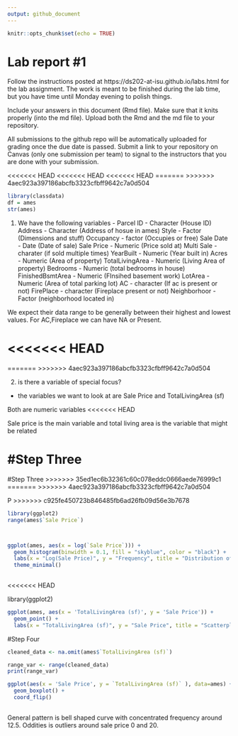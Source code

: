 ```yaml
---
output: github_document
---
```


<!-- README.md is generated from README.Rmd. Please edit the README.Rmd file -->


```r
knitr::opts_chunk$set(echo = TRUE)
```

# Lab report #1

Follow the instructions posted at https://ds202-at-isu.github.io/labs.html for the lab assignment. The work is meant to be finished during the lab time, but you have time until Monday evening to polish things.

Include your answers in this document (Rmd file). Make sure that it knits properly (into the md file). Upload both the Rmd and the md file to your repository.  

All submissions to the github repo will be automatically uploaded for grading once the due date is passed.
Submit a link to your repository on Canvas (only one submission per team) to signal to the instructors that you are done with your submission.

<<<<<<< HEAD
<<<<<<< HEAD
<<<<<<< HEAD
=======
>>>>>>> 4aec923a397186abcfb3323cfbff9642c7a0d504
```r
library(classdata)
df = ames
str(ames)
```
1. We have the following variables - 
Parcel ID - Character    (House ID)
Address - Character      (Address of hosue in ames)
Style - Factor           (Dimensions and stuff)
Occupancy - factor       (Occupies or free)
Sale Date - Date         (Date of sale)
Sale Price - Numeric     (Price sold at)
Multi Sale - charater    (if sold multiple times)
YearBuilt - Numeric      (Year built in)
Acres - Numeric          (Area of property)
TotalLivingArea - Numeric (Living Area of property)
Bedrooms - Numeric        (total bedrooms in house)
FinishedBsmtArea - Numeric  (FInsihed basement work)
LotArea - Numeric  (Area of total parking lot)
AC - character (If ac is present or not)
FirePlace - character   (Fireplace present or not)
Neighborhoor - Factor   (neighborhood located in)

We expect their data range to be generally between their highest and lowest values. For AC,Fireplace we can have NA or Present. 
 

<<<<<<< HEAD
=======
=======
>>>>>>> 4aec923a397186abcfb3323cfbff9642c7a0d504

2. is there a variable of special focus?
 - the variables we want to look at are Sale Price and TotalLivingArea (sf)
 
Both are numeric variables
<<<<<<< HEAD

Sale price is the main variable and total living area is the variable that might be related
 
 #Step Three
=======
#Step Three
>>>>>>> 35ed1ec6b32361c60c078eddc0666aede76999c1
=======
>>>>>>> 4aec923a397186abcfb3323cfbff9642c7a0d504


 
 P
>>>>>>> c925fe450723b846485fb6ad26fb09d56e3b7678
 
```r
library(ggplot2)
range(ames$`Sale Price`)



ggplot(ames, aes(x = log(`Sale Price`))) +
  geom_histogram(binwidth = 0.1, fill = "skyblue", color = "black") +
  labs(x = "Log(Sale Price)", y = "Frequency", title = "Distribution of Log(Sale Price)") +
  theme_minimal()
  

```
<<<<<<< HEAD


library(ggplot2)

```r
ggplot(ames, aes(x = 'TotalLivingArea (sf)', y = 'Sale Price')) +
  geom_point() +
  labs(x = "TotalLivingArea (sf)", y = "Sale Price", title = "Scatterplot of Sale Price vs. Total Living Area")


```

#Step Four
```r
cleaned_data <- na.omit(ames$`TotalLivingArea (sf)`)

range_var <- range(cleaned_data)
print(range_var)

```

```r
ggplot(aes(x = 'Sale Price', y = `TotalLivingArea (sf)` ), data=ames) +
  geom_boxplot() +
  coord_flip()
  
```
General pattern is bell shaped curve with concentrated frequency around 12.5. Oddities is outliers around sale price 0 and 20.
